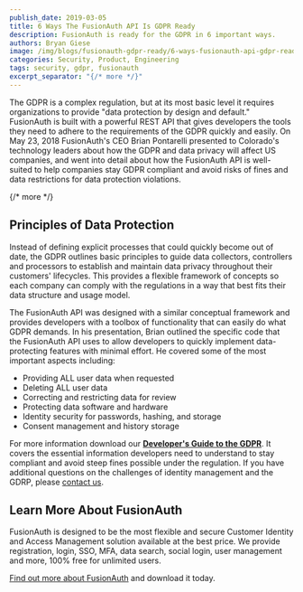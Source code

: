 ```yaml
---
publish_date: 2019-03-05 
title: 6 Ways The FusionAuth API Is GDPR Ready
description: FusionAuth is ready for the GDPR in 6 important ways.
authors: Bryan Giese
image: /img/blogs/fusionauth-gdpr-ready/6-ways-fusionauth-api-gdpr-ready.jpg
categories: Security, Product, Engineering
tags: security, gdpr, fusionauth
excerpt_separator: "{/* more */}"
---
```


The GDPR is a complex regulation, but at its most basic level it requires organizations to provide "data protection by design and default." FusionAuth is built with a powerful REST API that gives developers the tools they need to adhere to the requirements of the GDPR quickly and easily. On May 23, 2018 FusionAuth's CEO Brian Pontarelli presented to Colorado's technology leaders about how the GDPR and data privacy will affect US companies, and went into detail about how the FusionAuth API is well-suited to help companies stay GDPR compliant and avoid risks of fines and data restrictions for data protection violations.

{/* more */}

## Principles of Data Protection

Instead of defining explicit processes that could quickly become out of date, the GDPR outlines basic principles to guide data collectors, controllers and processors to establish and maintain data privacy throughout their customers' lifecycles. This provides a flexible framework of concepts so each company can comply with the regulations in a way that best fits their data structure and usage model.

The FusionAuth API was designed with a similar conceptual framework and provides developers with a toolbox of functionality that can easily do what GDPR demands. In his presentation, Brian outlined the specific code that the FusionAuth API uses to allow developers to quickly implement data-protecting features with minimal effort. He covered some of the most important aspects including:
- Providing ALL user data when requested
- Deleting ALL user data
- Correcting and restricting data for review
- Protecting data software and hardware
- Identity security for passwords, hashing, and storage
- Consent management and history storage

For more information download our [**Developer's Guide to the GDPR**](/learn/expert-advice/ciam/developers-guide-to-gdpr "Get the Developer's Guide to the GDPR"). It covers the essential information developers need to understand to stay compliant and avoid steep fines possible under the regulation. If you have additional questions on the challenges of identity management and the GDRP, please [contact us](/contact "Contact Us").

## Learn More About FusionAuth

FusionAuth is designed to be the most flexible and secure Customer Identity and Access Management solution available at the best price. We provide registration, login, SSO, MFA, data search, social login, user management and more, 100% free for unlimited users.

[Find out more about FusionAuth](https://fusionauth.io/ "FusionAuth Home") and download it today.
